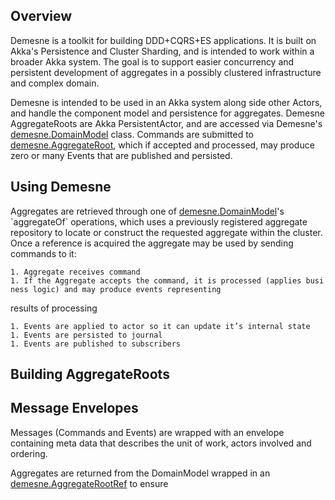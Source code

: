== Overview ==
Demesne is a toolkit for building DDD+CQRS+ES applications. It is built on Akka's Persistence and Cluster Sharding, and
is intended to work within a broader Akka system. The goal is to support easier concurrency and persistent development
of aggregates in a possibly clustered infrastructure and complex domain.

Demesne is intended to be used in an Akka system along side other Actors, and handle the component model and
persistence for aggregates. Demesne AggregateRoots are Akka PersistentActor, and are accessed via Demesne's
[[demesne.DomainModel]] class. Commands are submitted to [[demesne.AggregateRoot]], which if accepted and processed,
may produce zero or many Events that are published and persisted.

== Using Demesne ==
Aggregates are retrieved through one of [[demesne.DomainModel]]'s `aggregateOf` operations, which uses a previously
registered aggregate repository to locate or construct the requested aggregate within the cluster. Once a reference is
acquired the aggregate may be used by sending commands to it:
 1. Aggregate receives command
 1. If the Aggregate accepts the command, it is processed (applies business logic) and may produce events representing
results of processing
 1. Events are applied to actor so it can update it’s internal state
 1. Events are persisted to journal
 1. Events are published to subscribers

== Building AggregateRoots ==

== Message Envelopes ==
Messages (Commands and Events) are wrapped with an envelope containing meta data that describes the unit of work,
actors involved and ordering.

Aggregates are returned from the DomainModel wrapped in an [[demesne.AggregateRootRef]] to ensure
